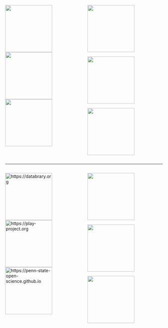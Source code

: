 :::: {.columns}
::: {.column width=50%}
![](include/img/266px-DenverCP.JPG){height=150px fig-align="center"}
![](include/img/brown_large.png){height=150px fig-align="center"}
![](include/img/wash-monument.jpeg){height=150px fig-align="center"}

:::
::: {.column width=50%}
![](include/img/cmu-logo.jpg){height=150px fig-align="center"}

![](include/img/mt-nittany.png){height=150px fig-align="center"}

![](include/img/sleic.png){height=150px fig-align="center"}
:::
::::

---

:::: {.columns}
::: {.column width=50%}
![https://databrary.org](../include/img/databrary-nav.svg){height=150px fig-align="center"}
![https://play-project.org](include/img/PLAY-logo.png){height=150px fig-align="center"}
![https://penn-state-open-science.github.io](include/img/psu-osi.png){height=150px fig-align="center"}
:::
::: {.column width=50%}
![](https://acousticbrew.org/wp-content/uploads/2022/03/Acoustic-Brew-logo.jpg){height=150px fig-align="center"}

![](include/img/next-stage-logo.jpg){height=150px fig-align="center"}

![](https://w3tm.org/img/w3tm-qsl.png){height=150px fig-align="center"}
:::
::::
